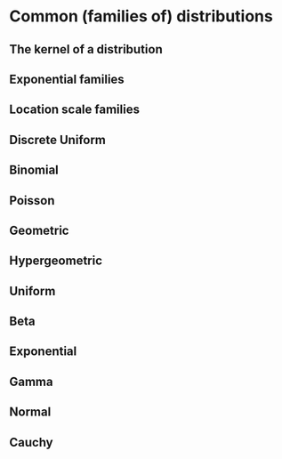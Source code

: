 # Common (families of) distributions

## The kernel of a distribution

## Exponential families

## Location scale families

## Discrete Uniform

## Binomial

## Poisson

## Geometric

## Hypergeometric

## Uniform

## Beta

## Exponential

## Gamma

## Normal

## Cauchy
